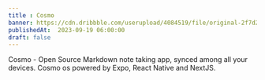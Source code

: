 ```yaml
---
title : Cosmo
banner: https://cdn.dribbble.com/userupload/4084519/file/original-2f7d2700874c51f1984145a246abf213.png?resize=1024x768
publishedAt:  2023-09-19 06:00:00
draft: false
---
```

Cosmo - Open Source Markdown note taking app, synced among all your devices. Cosmo os powered by Expo, React Native and NextJS.